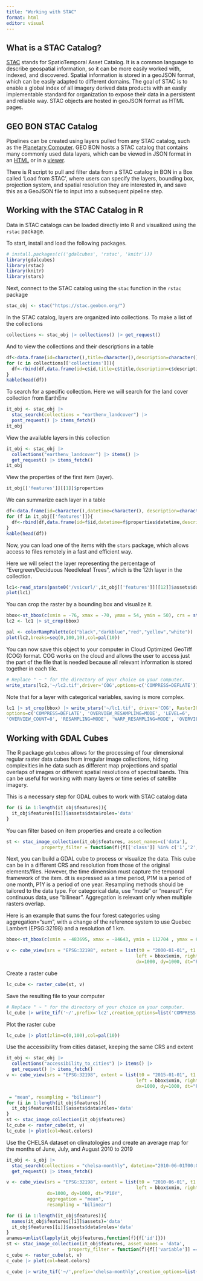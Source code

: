 ```yaml
---
title: "Working with STAC"
format: html
editor: visual
---
```


## What is a STAC Catalog?

[STAC](https://stacspec.org/en) stands for SpatioTemporal Asset Catalog. It is a common language to describe geospatial information, so it can be more easily worked with, indexed, and discovered. Spatial information is stored in a geoJSON format, which can be easily adapted to different domains. The goal of STAC is to enable a global index of all imagery derived data products with an easily implementable standard for organization to expose their data in a persistent and reliable way. STAC objects are hosted in geoJSON format as HTML pages.

## GEO BON STAC Catalog

Pipelines can be created using layers pulled from any STAC catalog, such as the [Planetary Computer](https://planetarycomputer.microsoft.com/). GEO BON hosts a STAC catalog that contains many commonly used data layers, which can be viewed in JSON format in an [HTML](https://stac.geobon.org/) or in a [viewer](https://stac.geobon.org/viewer/).

There is R script to pull and filter data from a STAC catalog in BON in a Box called 'Load from STAC', where users can specify the layers, bounding box, projection system, and spatial resolution they are interested in, and save this as a GeoJSON file to input into a subsequent pipeline step.

## Working with the STAC Catalog in R

Data in STAC catalogs can be loaded directly into R and visualized using the `rstac` package.

To start, install and load the following packages.

```r
# install.packages(c(('gdalcubes', 'rstac', 'knitr')))
library(gdalcubes)
library(rstac)
library(knitr)
library(stars)

```

Next, connect to the STAC catalog using the `stac` function in the `rstac` package

```r
stac_obj <- stac("https://stac.geobon.org/")
```

In the STAC catalog, layers are organized into collections. To make a list of the collections

```r
collections <- stac_obj |> collections() |> get_request()

```

And to view the collections and their descriptions in a table

```r
df<-data.frame(id=character(),title=character(),description=character())
for (c in collections[['collections']]){
  df<-rbind(df,data.frame(id=c$id,title=c$title,description=c$description))
}
kable(head(df))
```

To search for a specific collection. Here we will search for the land cover collection from EarthEnv

```r
it_obj <- stac_obj |>
  stac_search(collections = "earthenv_landcover") |>
  post_request() |> items_fetch()
it_obj
```

View the available layers in this collection

```r
it_obj <- stac_obj |>
  collections("earthenv_landcover") |> items() |>
  get_request() |> items_fetch()
it_obj
```

View the properties of the first item (layer).

```r
it_obj[['features']][[1]]$properties

```

We can summarize each layer in a table

```r
df<-data.frame(id=character(),datetime=character(), description=character())
for (f in it_obj[['features']]){
  df<-rbind(df,data.frame(id=f$id,datetime=f$properties$datetime,description=f$properties$description))
}
kable(head(df))
```

Now, you can load one of the items with the `stars` package, which allows access to files remotely in a fast and efficient way.

Here we will select the layer representing the percentage of "Evergreen/Deciduous Needleleaf Trees", which is the 12th layer in the collection.

```r

lc1<-read_stars(paste0('/vsicurl/',it_obj[['features']][[12]]$assets$data$href), proxy = TRUE)
plot(lc1)
```

You can crop the raster by a bounding box and visualize it.

```r
bbox<-st_bbox(c(xmin = -76, xmax = -70, ymax = 54, ymin = 50), crs = st_crs(4326))
lc2 <- lc1 |> st_crop(bbox)

pal <- colorRampPalette(c("black","darkblue","red","yellow","white"))
plot(lc2,breaks=seq(0,100,10),col=pal(10))
```

You can now save this object to your computer in Cloud Optimized GeoTiff (COG) format. COG works on the cloud and allows the user to access just the part of the file that is needed because all relevant information is stored together in each tile.

``` r
# Replace " ~ " for the directory of your choice on your computer.
write_stars(lc2,'~/lc2.tif',driver='COG',options=c('COMPRESS=DEFLATE'))
```

Note that for a layer with categorical variables, saving is more complex.

``` r
lc1 |> st_crop(bbox) |> write_stars('~/lc1.tif', driver='COG', RasterIO=c('resampling'='mode'), 
options=c('COMPRESS=DEFLATE', 'OVERVIEW_RESAMPLING=MODE', 'LEVEL=6', 
'OVERVIEW_COUNT=8', 'RESAMPLING=MODE', 'WARP_RESAMPLING=MODE', 'OVERVIEWS=IGNORE_EXISTING'))
```

## Working with GDAL Cubes

The R package `gdalcubes` allows for the processing of four dimensional regular raster data cubes from irregular image collections, hiding complexities in he data such as different map projections and spatial overlaps of images or different spatial resolutions of spectral bands. This can be useful for working with many layers or time series of satellite imagery.

This is a necessary step for GDAL cubes to work with STAC catalog data

```r
for (i in 1:length(it_obj$features)){
  it_obj$features[[i]]$assets$data$roles='data'
}
```

You can filter based on item properties and create a collection

```r
st <- stac_image_collection(it_obj$features, asset_names=c('data'), 
             property_filter = function(f){f[['class']] %in% c('1','2','3','4')},srs='EPSG:4326')
```

Next, you can build a GDAL cube to process or visualize the data. This cube can be in a different CRS and resolution from those of the original elements/files. However, the time dimension must capture the temporal framework of the item. dt is expressed as a time period, P1M is a period of one month, P1Y is a period of one year. Resampling methods should be tailored to the data type. For categorical data, use "mode" or "nearest". For continuous data, use "bilinear". Aggregation is relevant only when multiple rasters overlap.

Here is an example that sums the four forest categories using aggregation="sum", with a change of the reference system to use Quebec Lambert (EPSG:32198) and a resolution of 1 km.

```r
bbox<-st_bbox(c(xmin = -483695, xmax = -84643, ymin = 112704 , ymax = 684311), crs = st_crs(32198))

v <- cube_view(srs = "EPSG:32198", extent = list(t0 = "2000-01-01", t1 = "2000-01-01",
                                                left = bbox$xmin, right =bbox$xmax, top = bbox$ymax, bottom = bbox$ymin), 
                                                dx=1000, dy=1000, dt="P1D", aggregation = "sum", resampling = "mean")
```

Create a raster cube

```r
lc_cube <- raster_cube(st, v)
```

Save the resulting file to your computer

``` R
# Replace " ~ " for the directory of your choice on your computer.
lc_cube |> write_tif('~/',prefix='lc2',creation_options=list('COMPRESS'='DEFLATE'))
```

Plot the raster cube

```r
lc_cube |> plot(zlim=c(0,100),col=pal(10))
```

Use the accessibility from cities dataset, keeping the same CRS and extent

```r
it_obj <- stac_obj |>
  collections("accessibility_to_cities") |> items() |>
  get_request() |> items_fetch()
v <- cube_view(srs = "EPSG:32198", extent = list(t0 = "2015-01-01", t1 = "2015-01-01",
                                                left = bbox$xmin, right =bbox$xmax, top = bbox$ymax, bottom = bbox$ymin), 
                                                dx=1000, dy=1000, dt="P1D", aggregation

 = "mean", resampling = "bilinear")
for (i in 1:length(it_obj$features)){
  it_obj$features[[i]]$assets$data$roles='data'
}
st <- stac_image_collection(it_obj$features)
lc_cube <- raster_cube(st, v)
lc_cube |> plot(col=heat.colors)
```

Use the CHELSA dataset on climatologies and create an average map for the months of June, July, and August 2010 to 2019

``` R
it_obj <- s_obj |>
  stac_search(collections = "chelsa-monthly", datetime="2010-06-01T00:00:00Z/2019-08-01T00:00:00Z") |> 
  get_request() |> items_fetch()

v <- cube_view(srs = "EPSG:32198", extent = list(t0 = "2010-06-01", t1 = "2019-08-31",
                                                left = bbox$xmin, right =bbox$xmax, top = bbox$ymax, bottom = bbox$ymin),
               dx=1000, dy=1000, dt="P10Y",
               aggregation = "mean",
               resampling = "bilinear")

for (i in 1:length(it_obj$features)){
  names(it_obj$features[[i]]$assets)='data'
  it_obj$features[[i]]$assets$data$roles='data'
}
anames=unlist(lapply(it_obj$features,function(f){f['id']}))
st <- stac_image_collection(it_obj$features, asset_names = 'data',  
                       property_filter = function(f){f[['variable']] == 'tas' & (f[['month']] %in% c(6,7,8)) })
c_cube <- raster_cube(st, v)
c_cube |> plot(col=heat.colors)

c_cube |> write_tif('~/',prefix='chelsa-monthly',creation_options=list('COMPRESS'='DEFLATE'))
```

